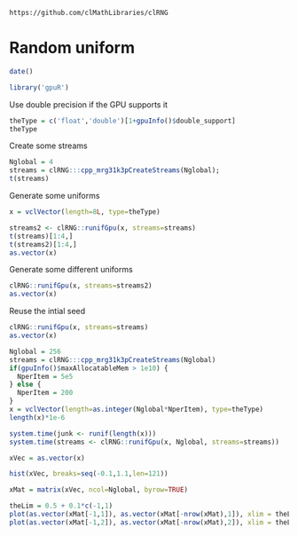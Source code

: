 <!--
%\VignetteEngine{knitr::knitr}
%\VignetteIndexEntry{Random uniform}
-->


`https://github.com/clMathLibraries/clRNG`

# Random uniform

```r
date()
```


```r
library('gpuR')
```

Use double precision if the GPU supports it
```r
theType = c('float','double')[1+gpuInfo()$double_support]
theType
```

Create some streams
```r
Nglobal = 4
streams = clRNG:::cpp_mrg31k3pCreateStreams(Nglobal);
t(streams)
```

Generate some uniforms
```r
x = vclVector(length=8L, type=theType)

streams2 <- clRNG::runifGpu(x, streams=streams)
t(streams)[1:4,]
t(streams2)[1:4,]
as.vector(x)
```
Generate some different uniforms
```r
clRNG::runifGpu(x, streams=streams2)
as.vector(x)
```

Reuse the intial seed
```r
clRNG::runifGpu(x, streams=streams)
as.vector(x)
```

```r


Nglobal = 256
streams = clRNG:::cpp_mrg31k3pCreateStreams(Nglobal)
if(gpuInfo()$maxAllocatableMem > 1e10) {
  NperItem = 5e5
} else {
  NperItem = 200
}
x = vclVector(length=as.integer(Nglobal*NperItem), type=theType)
length(x)*1e-6

system.time(junk <- runif(length(x)))
system.time(streams <- clRNG::runifGpu(x, Nglobal, streams=streams))

xVec = as.vector(x)

hist(xVec, breaks=seq(-0.1,1.1,len=121))

xMat = matrix(xVec, ncol=Nglobal, byrow=TRUE)

theLim = 0.5 + 0.1*c(-1,1)
plot(as.vector(xMat[-1,1]), as.vector(xMat[-nrow(xMat),1]), xlim = theLim, ylim=theLim, pch='.')
plot(as.vector(xMat[-1,2]), as.vector(xMat[-nrow(xMat),2]), xlim = theLim, ylim=theLim, pch='.')

```

